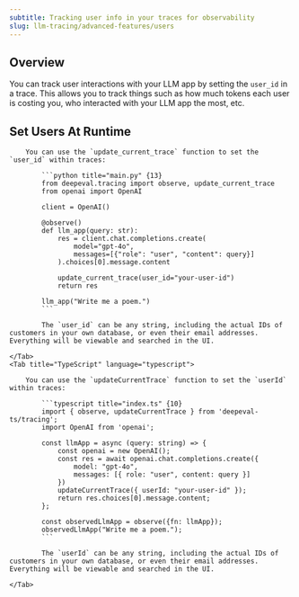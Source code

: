 ```yaml
---
subtitle: Tracking user info in your traces for observability
slug: llm-tracing/advanced-features/users
---
```


## Overview

You can track user interactions with your LLM app by setting the `user_id` in a trace. This allows you to track things such as how much tokens each user is costing you, who interacted with your LLM app the most, etc.

## Set Users At Runtime

<Tabs>
    <Tab title="Python" language="python">

        You can use the `update_current_trace` function to set the `user_id` within traces:

            ```python title="main.py" {13}
            from deepeval.tracing import observe, update_current_trace
            from openai import OpenAI

            client = OpenAI()

            @observe()
            def llm_app(query: str):
                res = client.chat.completions.create(
                    model="gpt-4o",
                    messages=[{"role": "user", "content": query}]
                ).choices[0].message.content

                update_current_trace(user_id="your-user-id")
                return res

            llm_app("Write me a poem.")
            ```

            The `user_id` can be any string, including the actual IDs of customers in your own database, or even their email addresses. Everything will be viewable and searched in the UI.

    </Tab>
    <Tab title="TypeScript" language="typescript">

        You can use the `updateCurrentTrace` function to set the `userId` within traces:

            ```typescript title="index.ts" {10}
            import { observe, updateCurrentTrace } from 'deepeval-ts/tracing';
            import OpenAI from 'openai';

            const llmApp = async (query: string) => {
                const openai = new OpenAI();
                const res = await openai.chat.completions.create({
                    model: "gpt-4o",
                    messages: [{ role: "user", content: query }]
                })
                updateCurrentTrace({ userId: "your-user-id" });
                return res.choices[0].message.content;
            };

            const observedLlmApp = observe({fn: llmApp});
            observedLlmApp("Write me a poem.");
            ```

            The `userId` can be any string, including the actual IDs of customers in your own database, or even their email addresses. Everything will be viewable and searched in the UI.

    </Tab>

</Tabs>

